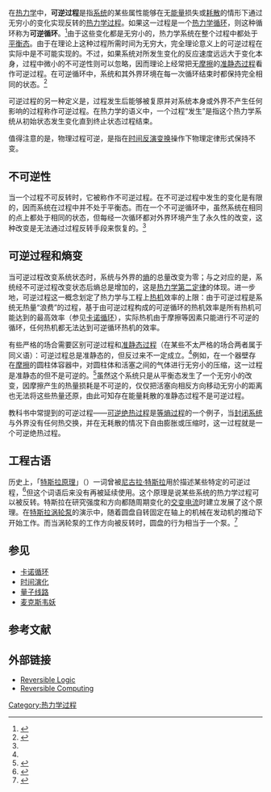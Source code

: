 {{NoteTA|G1=物理学}}
{{Otheruses|subject=[[热力学|热力学]]中的可逆性和可逆过程|other=“可逆性”的其他意思|可逆}}
{{熱力學}}
在[[热力学|热力学]]中，'''可逆过程'''是指[[热力学系统|系统]]的某些属性能够在无[[能量|能量]]损失或[[耗散|耗散]]的情形下通过无穷小的变化实现反转的[[热力学过程|热力学过程]]。如果这一过程是一个[[热力学循环|热力学循环]]，则这种循环称为'''可逆循环'''。<ref name="sears">{{lang|en|Sears, F.W. and Salinger, G.L. (1986), ''Thermodynamics, Kinetic Theory, and Statistical Thermodynamics'', 3rd edition (Addison-Wesley.)}}</ref>由于这些变化都是无穷小的，热力学系统在整个过程中都处于[[热力学平衡|平衡态]]。由于在理论上这种过程所需时间为无穷大，完全理论意义上的可逆过程在实际中是不可能实现的。不过，如果系统对所发生变化的反应速度远远大于变化本身，过程中微小的不可逆性则可以忽略，因而理论上经常把无[[摩擦|摩擦]]的[[准静态过程|准静态过程]]看作可逆过程。在可逆循环中，系统和其外界环境在每一次循环结束时都保持完全相同的状态。<ref name="zumdahl">{{lang|en|Zumdahl, Steven S. (2005) "10.2 The Isothermal Expansion and Compression of an Ideal Gas." Chemical Principles.  5th Edition. (Houghton Mifflin Company)}}</ref>

可逆过程的另一种定义是，过程发生后能够被复原并对系统本身或外界不产生任何影响的过程称作可逆过程。在热力学的语义中，一个过程“发生”是指这个热力学系统从初始状态发生变化直到终止状态过程结束。

值得注意的是，物理过程可逆，是指在[[时间反演变换|时间反演变换]]操作下物理定律形式保持不变。

== 不可逆性 ==

{{main|不可逆性}}

当一个过程不可反转时，它被称作不可逆过程。在不可逆过程中发生的变化是有限的，因而系统在过程中并不处于平衡态。而在一个不可逆循环中，虽然系统在相同的点上都处于相同的状态，但每经一次循环都对外界环境产生了永久性的改变，这种改变是无法通过过程反转手段来恢复的。<ref name="zumdahl" />

== 可逆过程和熵变 ==

当可逆过程改变系统状态时，系统与外界的[[熵|熵]]的总量改变为零；与之对应的是，系统经不可逆过程改变状态后熵总是增加的，这是[[热力学第二定律|热力学第二定律]]的体现。进一步地，可逆过程这一概念划定了热力学与工程上[[热机|热机]]效率的上限：由于可逆过程是系统无热量“浪费”的过程，基于由可逆过程构成的可逆循环的热机效率是所有热机可能达到的最高效率（参见[[卡诺循环|卡诺循环]]），实际热机由于摩擦等因素只能进行不可逆的循环，任何热机都无法达到可逆循环热机的效率。

有些严格的场合需要区别可逆过程和[[准静态过程|准静态过程]]（在某些不太严格的场合两者属于同义语）：可逆过程总是准静态的，但反过来不一定成立。<ref name="sears" />例如，在一个器壁存在[[摩擦|摩擦]]的圆柱体容器中，对圆柱体和活塞之间的气体进行无穷小的压缩，这一过程是准静态的但不是可逆的。<ref name="giancoli">{{lang|en|Giancoli, D.C. (2000), ''Physics for Scientists and Engineers (with Modern Physics)'', 3rd edition (Prentice-Hall.)}}</ref>虽然这个系统只是从平衡态发生了一个无穷小的改变，因摩擦产生的热量损耗是不可逆的，仅仅把活塞向相反方向移动无穷小的距离也无法将这些热量还原，由此可知存在能量耗散的准静态过程不是可逆过程。

教科书中常提到的可逆过程——[[绝热过程|可逆绝热过程]]是[[等熵过程|等熵过程]]的一个例子，当[[封闭系统|封闭系统]]与外界没有任何热交换，并在无耗散的情况下自由膨胀或压缩时，这一过程就是一个可逆绝热过程。

== 工程古语 ==

历史上，「[[特斯拉原理|特斯拉原理]]」（{{lang|en|Tesla principle}}）一词曾被[[尼古拉·特斯拉|尼古拉·特斯拉]]用於描述某些特定的可逆过程，<ref name="elexp">{{lang|en|''Electrical Experimenter'', January 1919. p. 615.  [http://www.teslasociety.com/pictures/teslaxc4.jpg]}}</ref>但这个词语后来没有再被延续使用。这个原理是说某些系统的热力学过程可以被反转。特斯拉在研究强度和方向都随周期变化的[[交变电流|交变电流]]时建立发展了这个原理。在[[特斯拉涡轮泵|特斯拉涡轮泵]]的演示中，随着圆盘自转固定在轴上的机械在发动机的推动下开始工作。而当涡轮泵的工作方向被反转时，圆盘的行为相当于一个泵。<ref name="tribune">{{lang|en|"Tesla's New Monarch of Machines". ''New York Herald Tribune'', Oct. 15, 1911. (Available online.  Tesla Engine Builders Association. [http://my.execpc.com/~teba/main.html#TE])}}</ref>

== 参见 ==

* [[卡诺循环|卡诺循环]]
* [[时间演化|时间演化]]
* [[量子线路|量子线路]]
* [[麦克斯韦妖|麦克斯韦妖]]

== 参考文献 ==
{{reflist}}

== 外部链接 ==

* [http://www.zyvex.com/nanotech/reversible.html Reversible Logic] {{Wayback|url=http://www.zyvex.com/nanotech/reversible.html |date=20210119142905 }}
* [http://www.eng.fsu.edu/~mpf/CF05/RC05.htm Reversible Computing] {{Wayback|url=http://www.eng.fsu.edu/~mpf/CF05/RC05.htm |date=20200222110547 }}

[[Category:热力学过程|Category:热力学过程]]
